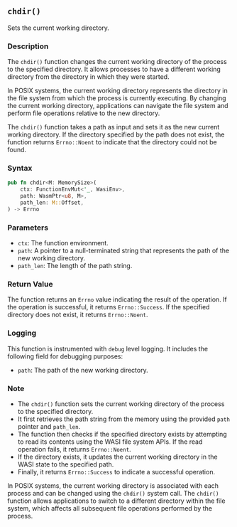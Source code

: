 ## `chdir()`

Sets the current working directory.

### Description

The `chdir()` function changes the current working directory of the process to the specified directory. It allows processes to have a different working directory from the directory in which they were started.

In POSIX systems, the current working directory represents the directory in the file system from which the process is currently executing. By changing the current working directory, applications can navigate the file system and perform file operations relative to the new directory.

The `chdir()` function takes a path as input and sets it as the new current working directory. If the directory specified by the path does not exist, the function returns `Errno::Noent` to indicate that the directory could not be found.

### Syntax

```rust
pub fn chdir<M: MemorySize>(
    ctx: FunctionEnvMut<'_, WasiEnv>,
    path: WasmPtr<u8, M>,
    path_len: M::Offset,
) -> Errno
```

### Parameters

- `ctx`: The function environment.
- `path`: A pointer to a null-terminated string that represents the path of the new working directory.
- `path_len`: The length of the path string.

### Return Value

The function returns an `Errno` value indicating the result of the operation. If the operation is successful, it returns `Errno::Success`. If the specified directory does not exist, it returns `Errno::Noent`.

### Logging

This function is instrumented with `debug` level logging. It includes the following field for debugging purposes:

- `path`: The path of the new working directory.

### Note

- The `chdir()` function sets the current working directory of the process to the specified directory.
- It first retrieves the path string from the memory using the provided `path` pointer and `path_len`.
- The function then checks if the specified directory exists by attempting to read its contents using the WASI file system APIs. If the read operation fails, it returns `Errno::Noent`.
- If the directory exists, it updates the current working directory in the WASI state to the specified path.
- Finally, it returns `Errno::Success` to indicate a successful operation.

In POSIX systems, the current working directory is associated with each process and can be changed using the `chdir()` system call. The `chdir()` function allows applications to switch to a different directory within the file system, which affects all subsequent file operations performed by the process.

